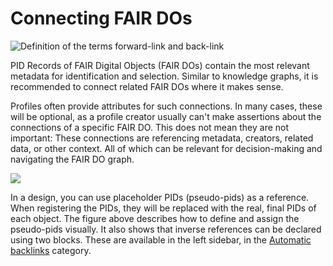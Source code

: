 # Connecting FAIR DOs

![Definition of the terms forward-link and back-link](./img/connecting-fair-dos/term-reference-inverse.drawio.png)

PID Records of FAIR Digital Objects (FAIR DOs) contain
the most relevant metadata for identification and selection.
Similar to knowledge graphs, it is recommended to connect related FAIR DOs where it makes sense.

Profiles often provide attributes for such connections.
In many cases, these will be optional, as a profile creator usually can't make assertions about the connections of a specific FAIR DO.
This does not mean they are not important:
These connections are referencing
metadata,
creators,
related data,
or other context.
All of which can be relevant for decision-making and navigating the FAIR DO graph.

![](./img/connecting-fair-dos/use.drawio.png)

In a design, you can use placeholder PIDs (pseudo-pids) as a reference.
When registering the PIDs, they will be replaced with the real, final PIDs of each object.
The figure above describes how to define and assign the pseudo-pids visually.
It also shows that inverse references can be declared using two blocks.
These are available in the left sidebar, in the [Automatic backlinks](/docs/blocks/automatic-backlinks) category.
